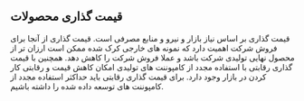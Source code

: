## قیمت گذاری محصولات

قیمت گذاری بر اساس نیاز بازار و نیرو و منابع مصرفی است. قیمت گذاری از آنجا برای فروش شرکت اهمیت دارد که نمونه های خارجی کرک شده ممکن است ارزان تر از محصول نهایی تولیدی شرکت باشد و عملا فروش شرکت را کاهش دهد. همچنین با قیمت گذاری رقابتی با استفاده مجدد از کامپوننت های تولیدی امکان کاهش قیمت و رقابتی کار کردن در بازار وجود دارد. برای قیمت گذاری رقابتی باید حداکثر استفاده مجدد از کامپوننت های توسعه داده شده را داشته باشیم. 